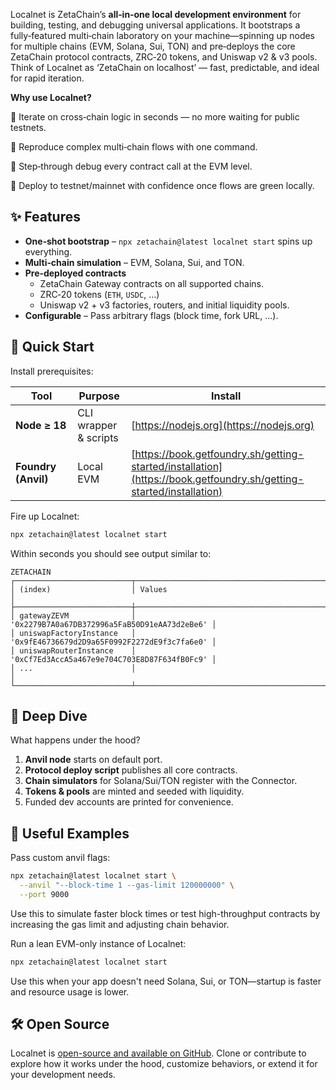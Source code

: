 Localnet is ZetaChain’s **all‑in‑one local development environment** for
building, testing, and debugging universal applications. It bootstraps a
fully‑featured multi‑chain laboratory on your machine—spinning up nodes for
multiple chains (EVM, Solana, Sui, TON) and pre‑deploys the core ZetaChain
protocol contracts, ZRC‑20 tokens, and Uniswap v2 & v3 pools. Think of Localnet
as ‘ZetaChain on localhost’ — fast, predictable, and ideal for rapid iteration.

**Why use Localnet?**

🔄 Iterate on cross‑chain logic in seconds — no more waiting for public testnets.

🧪 Reproduce complex multi‑chain flows with one command.

🐞 Step‑through debug every contract call at the EVM level.

🚀 Deploy to testnet/mainnet with confidence once flows are green locally.

## ✨ Features

- **One‑shot bootstrap** – `npx zetachain@latest localnet start` spins up
  everything.
- **Multi‑chain simulation** – EVM, Solana, Sui, and TON.
- **Pre‑deployed contracts**
  - ZetaChain Gateway contracts on all supported chains.
  - ZRC‑20 tokens (`ETH`, `USDC`, ...)
  - Uniswap v2 + v3 factories, routers, and initial liquidity pools.
- **Configurable** – Pass arbitrary flags (block time, fork URL, ...).

## 🚀 Quick Start

Install prerequisites:

| Tool                | Purpose               | Install                                                                                                            |
| ------------------- | --------------------- | ------------------------------------------------------------------------------------------------------------------ |
| **Node ≥ 18**       | CLI wrapper & scripts | [https://nodejs.org](https://nodejs.org)                                                                           |
| **Foundry (Anvil)** | Local EVM             | [https://book.getfoundry.sh/getting-started/installation](https://book.getfoundry.sh/getting-started/installation) |

Fire up Localnet:

```bash
npx zetachain@latest localnet start
```

Within seconds you should see output similar to:

```
ZETACHAIN
┌──────────────────────────┬──────────────────────────────────────────────┐
│ (index)                  │ Values                                       │
├──────────────────────────┼──────────────────────────────────────────────┤
│ gatewayZEVM              │ '0x2279B7A0a67DB372996a5FaB50D91eAA73d2eBe6' │
│ uniswapFactoryInstance   │ '0x9fE46736679d2D9a65F0992F2272dE9f3c7fa6e0' │
│ uniswapRouterInstance    │ '0xCf7Ed3AccA5a467e9e704C703E8D87F634fB0Fc9' │
│ ...                      │                                              │
└──────────────────────────┴──────────────────────────────────────────────┘
```

## 🧩 Deep Dive

What happens under the hood?

1. **Anvil node** starts on default port.
2. **Protocol deploy script** publishes all core contracts.
3. **Chain simulators** for Solana/Sui/TON register with the Connector.
4. **Tokens & pools** are minted and seeded with liquidity.
5. Funded dev accounts are printed for convenience.

## 🧪 Useful Examples

Pass custom anvil flags:

```bash
npx zetachain@latest localnet start \
  --anvil "--block-time 1 --gas-limit 120000000" \
  --port 9000
```

Use this to simulate faster block times or test high-throughput contracts by
increasing the gas limit and adjusting chain behavior.

Run a lean EVM-only instance of Localnet:

```bash
npx zetachain@latest localnet start
```

Use this when your app doesn't need Solana, Sui, or TON—startup is faster and
resource usage is lower.

## 🛠️ Open Source

Localnet is [open-source and available on
GitHub](https://github.com/zeta-chain/localnet). Clone or contribute to explore
how it works under the hood, customize behaviors, or extend it for your
development needs.
